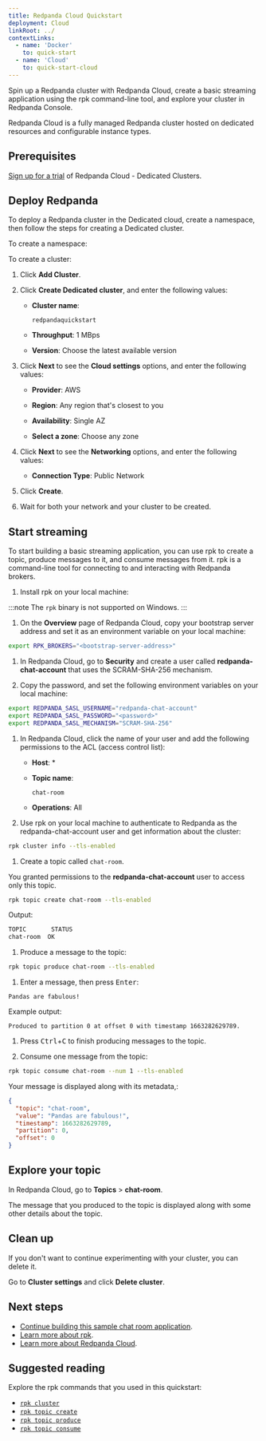 ```yaml
---
title: Redpanda Cloud Quickstart
deployment: Cloud
linkRoot: ../
contextLinks:
  - name: 'Docker'
    to: quick-start
  - name: 'Cloud'
    to: quick-start-cloud
---
```


<head>
    <meta name="title" content="Redpanda Cloud Quickstart | Redpanda Docs"/>
    <meta name="description" content="Spin up a Redpanda cluster with Redpanda Cloud, create a basic streaming application using the rpk command-line tool, and explore your cluster in Redpanda Console."/>
    <link rel="canonical" href="https://docs.redpanda.com/docs/get-started/quick-start-cloud/" />
</head>



<ContextLink frontmatter={frontMatter}
/>

Spin up a Redpanda cluster with Redpanda Cloud, create a basic streaming application using the rpk command-line tool, and explore your cluster in Redpanda Console.

Redpanda Cloud is a fully managed Redpanda cluster hosted on dedicated resources and configurable instance types.

## Prerequisites

[Sign up for a trial](https://redpanda.com/try-redpanda?section=cloud-trial) of Redpanda Cloud - Dedicated Clusters.

## Deploy Redpanda

To deploy a Redpanda cluster in the Dedicated cloud, create a namespace, then follow the steps for creating a Dedicated cluster.

To create a namespace:

<CreateNamespace/>

To create a cluster:

1. Click **Add Cluster**.

1. Click **Create Dedicated cluster**, and enter the following values:

    - **Cluster name**:

      ```
      redpandaquickstart
      ```

    - **Throughput**: 1 MBps

    - **Version**: Choose the latest available version

1. Click **Next** to see the **Cloud settings** options, and enter the following values:

    - **Provider**: AWS

    - **Region**: Any region that's closest to you

    - **Availability**: Single AZ

    - **Select a zone**: Choose any zone

1. Click **Next** to see the **Networking** options, and enter the following values:

    - **Connection Type**: Public Network

1. Click **Create**.

1. Wait for both your network and your cluster to be created.

## Start streaming

To start building a basic streaming application, you can use rpk to create a topic, produce messages to it, and consume messages from it.
rpk is a command-line tool for connecting to and interacting with Redpanda brokers.

1. Install rpk on your local machine:

  :::note
  The `rpk` binary is not supported on Windows.
  :::

  
<!--
[tabs]
=====
Linux::
+
--
+++<InstallRpkLinux>++++++</InstallRpkLinux>+++

--
macOS::
+
--
+++<InstallRpkHomebrew>++++++</InstallRpkHomebrew>+++

--
=====
-->

1. On the **Overview** page of Redpanda Cloud, copy your bootstrap server address and set it as an environment variable on your local machine:

  ```bash
  export RPK_BROKERS="<bootstrap-server-address>"
  ```

1. In Redpanda Cloud, go to **Security** and create a user called **redpanda-chat-account** that uses the SCRAM-SHA-256 mechanism.

1. Copy the password, and set the following environment variables on your local machine:

  ```bash
  export REDPANDA_SASL_USERNAME="redpanda-chat-account"
  export REDPANDA_SASL_PASSWORD="<password>"
  export REDPANDA_SASL_MECHANISM="SCRAM-SHA-256"
  ```

1. In Redpanda Cloud, click the name of your user and add the following permissions to the ACL (access control list):

    - **Host**: *
    - **Topic name**:

      ```
      chat-room
      ```

    - **Operations**: All

1. Use rpk on your local machine to authenticate to Redpanda as the redpanda-chat-account user and get information about the cluster:

  ```bash
  rpk cluster info --tls-enabled
  ```

1. Create a topic called `chat-room`.

  You granted permissions to the **redpanda-chat-account** user to access only this topic.

  ```bash
  rpk topic create chat-room --tls-enabled
  ```

  Output:

  ```bash
  TOPIC       STATUS
  chat-room  OK
  ```

1. Produce a message to the topic:

  ```bash
  rpk topic produce chat-room --tls-enabled
  ```

1. Enter a message, then press <kbd>Enter</kbd>:

  ```text
  Pandas are fabulous!
  ```

  Example output:

  ```text
  Produced to partition 0 at offset 0 with timestamp 1663282629789.
  ```

1. Press <kbd>Ctrl</kbd>+<kbd>C</kbd> to finish producing messages to the topic.

1. Consume one message from the topic:

  ```bash
  rpk topic consume chat-room --num 1 --tls-enabled
  ```

  Your message is displayed along with its metadata,:

  ```json
  {
    "topic": "chat-room",
    "value": "Pandas are fabulous!",
    "timestamp": 1663282629789,
    "partition": 0,
    "offset": 0
  }
  ```

## Explore your topic

In Redpanda Cloud, go to **Topics** > **chat-room**.

The message that you produced to the topic is displayed along with some other details about the topic.

## Clean up

If you don't want to continue experimenting with your cluster, you can delete it.

Go to **Cluster settings** and click **Delete cluster**.

## Next steps

- [Continue building this sample chat room application](../../develop/code-examples).
- [Learn more about rpk](../rpk-install).
- [Learn more about Redpanda Cloud](../../deploy/deployment-option/cloud).

## Suggested reading

Explore the rpk commands that you used in this quickstart:

- [`rpk cluster`](../../reference/rpk/rpk-cluster)
- [`rpk topic create`](../../reference/rpk/rpk-topic/rpk-topic-create)
- [`rpk topic produce`](../../reference/rpk/rpk-topic/rpk-topic-produce)
- [`rpk topic consume`](../../reference/rpk/rpk-topic/rpk-topic-consume)
